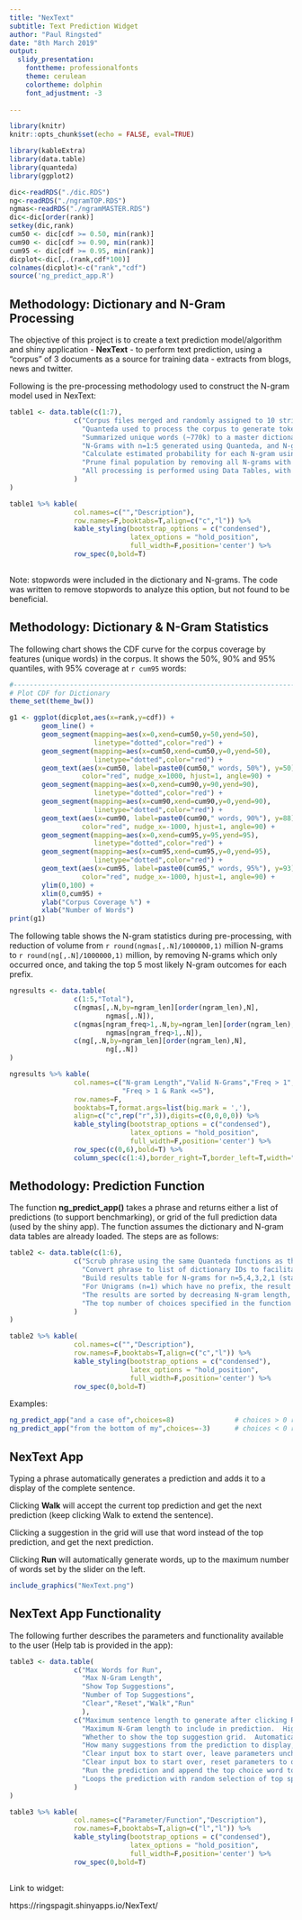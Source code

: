 ```yaml
---
title: "NexText"
subtitle: Text Prediction Widget
author: "Paul Ringsted"
date: "8th March 2019"
output:
  slidy_presentation: 
    fonttheme: professionalfonts
    theme: cerulean
    colortheme: dolphin
    font_adjustment: -3
    
---
```


```r
library(knitr)
knitr::opts_chunk$set(echo = FALSE, eval=TRUE)
```

```r
library(kableExtra)
library(data.table)
library(quanteda)
library(ggplot2)
```

```r
dic<-readRDS("./dic.RDS")
ng<-readRDS("./ngramTOP.RDS")
ngmas<-readRDS("./ngramMASTER.RDS")
dic<-dic[order(rank)]
setkey(dic,rank)
cum50 <- dic[cdf >= 0.50, min(rank)]
cum90 <- dic[cdf >= 0.90, min(rank)]
cum95 <- dic[cdf >= 0.95, min(rank)]
dicplot<-dic[,.(rank,cdf*100)]
colnames(dicplot)<-c("rank","cdf")
source('ng_predict_app.R')
```

## Methodology: Dictionary and N-Gram Processing
The objective of this project is to create a text prediction model/algorithm and shiny application - **NexText** - to perform text prediction, using a "corpus" of 3 documents as a source for training data - extracts from blogs, news and twitter.

Following is the pre-processing methodology used to construct the N-gram model used in NexText:

```r
table1 <- data.table(c(1:7),
                c("Corpus files merged and randomly assigned to 10 stripes of data to enable processing.  Eventually, 90% of the corpus was used for training the model.",
                  "Quanteda used to process the corpus to generate tokens (words), coverting to lower case and removing punctuation, symbols, twitter hashtags/handles, numbers and URLs.",
                  "Summarized unique words (~770k) to a master dictionary, ranked by frequency and pruned to population of words which cover 95% of corpus (~20k words).  Rank is used as the index lookup for each word (e.g. 'the' is index 1).",
                  "N-Grams with n=1:5 generated using Quanteda, and N-gram string deconstructed to a sequence of index lookups against the dictionary for each word, to reduce memory required.  Only N-grams consisting of valid dictionary lookups are retained.",
                  "Calculate estimated probability for each N-gram using Maximum Likelihood Estimation approach i.e. the observed frequency of the N-gram divided by the observed frequency of its prefix (N-1 words).",
                  "Prune final population by removing all N-grams with frequency 1 (which significantly reduces the high volume of higher complexity N-grams), and only retain top 5 ranked N-grams.",
                  "All processing is performed using Data Tables, with final output files dic.RDS (336kb) and ngramTOP.RDS (56mb) deployed with the shiny app."
                )
)

table1 %>% kable(
                col.names=c("","Description"),
                row.names=F,booktabs=T,align=c("c","l")) %>%
                kable_styling(bootstrap_options = c("condensed"),
                              latex_options = "hold_position",
                              full_width=F,position='center') %>%
                row_spec(0,bold=T)
                
```

Note: stopwords were included in the dictionary and N-grams.  The code was written to remove stopwords to analyze this option, but not found to be beneficial.

## Methodology: Dictionary & N-Gram Statistics

The following chart shows the CDF curve for the corpus coverage by features (unique words) in the corpus.  It shows the 50%, 90% and 95% quantiles, with 95% coverage at `r cum95` words:

```r
#-------------------------------------------------------------------------------------
# Plot CDF for Dictionary
theme_set(theme_bw())

g1 <- ggplot(dicplot,aes(x=rank,y=cdf)) +
        geom_line() +
        geom_segment(mapping=aes(x=0,xend=cum50,y=50,yend=50),
                     linetype="dotted",color="red") +
        geom_segment(mapping=aes(x=cum50,xend=cum50,y=0,yend=50),
                     linetype="dotted",color="red") +
        geom_text(aes(x=cum50, label=paste0(cum50," words, 50%"), y=50),
                  color="red", nudge_x=1000, hjust=1, angle=90) +
        geom_segment(mapping=aes(x=0,xend=cum90,y=90,yend=90),
                     linetype="dotted",color="red") +
        geom_segment(mapping=aes(x=cum90,xend=cum90,y=0,yend=90),
                     linetype="dotted",color="red") +
        geom_text(aes(x=cum90, label=paste0(cum90," words, 90%"), y=88), 
                  color="red", nudge_x=-1000, hjust=1, angle=90) +
        geom_segment(mapping=aes(x=0,xend=cum95,y=95,yend=95),
                     linetype="dotted",color="red") +
        geom_segment(mapping=aes(x=cum95,xend=cum95,y=0,yend=95),
                     linetype="dotted",color="red") +
        geom_text(aes(x=cum95, label=paste0(cum95," words, 95%"), y=93),
                  color="red", nudge_x=-1000, hjust=1, angle=90) +
        ylim(0,100) +
        xlim(0,cum95) +
        ylab("Corpus Coverage %") +
        xlab("Number of Words")
print(g1)

```

The following table shows the N-gram statistics during pre-processing, with reduction of volume from `r round(ngmas[,.N]/1000000,1)` million N-grams to `r round(ng[,.N]/1000000,1)` million, by removing N-grams which only occurred once, and taking the top 5 most likely N-gram outcomes for each prefix.

```r
ngresults <- data.table(
                c(1:5,"Total"),
                c(ngmas[,.N,by=ngram_len][order(ngram_len),N],
                        ngmas[,.N]),
                c(ngmas[ngram_freq>1,.N,by=ngram_len][order(ngram_len),N],
                        ngmas[ngram_freq>1,.N]),
                c(ng[,.N,by=ngram_len][order(ngram_len),N],
                        ng[,.N])
)

ngresults %>% kable(
                col.names=c("N-gram Length","Valid N-Grams","Freq > 1", 
                            "Freq > 1 & Rank <=5"),
                row.names=F,
                booktabs=T,format.args=list(big.mark = ','),
                align=c("c",rep("r",3)),digits=c(0,0,0,0)) %>%
                kable_styling(bootstrap_options = c("condensed"),
                              latex_options = "hold_position",
                              full_width=F,position='center') %>%
                row_spec(c(0,6),bold=T) %>%
                column_spec(c(1:4),border_right=T,border_left=T,width="15em")
```


## Methodology: Prediction Function

The function **ng_predict_app()** takes a phrase and returns either a list of predictions (to support benchmarking), or grid of the full prediction data (used by the shiny app).  The function assumes the dictionary and N-gram data tables are already loaded.  The steps are as follows:

```r
table2 <- data.table(c(1:6),
                c("Scrub phrase using the same Quanteda functions as the N-gram processing i.e. convert to lower case, and remove symbols, punctuation, twitter, numbers and URLs",
                  "Convert phrase to list of dictionary IDs to facilitate N-gram lookup",
                  "Build results table for N-grams for n=5,4,3,2,1 (starting less than 5, if given phrase is shorter than 4 words); for each n, the associated prefix {n-1} words are looked up in the N-gram file, to select all suggestions for the nth word",
                  "For Unigrams (n=1) which have no prefix, the result will be the top 5 words (the,to,and,a,of) as default",
                  "The results are sorted by decreasing N-gram length, then increasing rank (i.e. highest probability first)",
                  "The top number of choices specified in the function call are returned either as a list of words, or table of attributes"
                )
)

table2 %>% kable(
                col.names=c("","Description"),
                row.names=F,booktabs=T,align=c("c","l")) %>%
                kable_styling(bootstrap_options = c("condensed"),
                              latex_options = "hold_position",
                              full_width=F,position='center') %>%
                row_spec(0,bold=T)
```

Examples:

```r
ng_predict_app("and a case of",choices=8)               # choices > 0 returns table
ng_predict_app("from the bottom of my",choices=-3)      # choices < 0 returns list of next_word only
```


## NexText App

Typing a phrase automatically generates a prediction and adds it to a display of the complete sentence.

Clicking **Walk** will accept the current top prediction and get the next prediction (keep clicking Walk to extend the sentence).

Clicking a suggestion in the grid will use that word instead of the top prediction, and get the next prediction.

Clicking **Run** will automatically generate words, up to the maximum number of words set by the slider on the left.

```r
include_graphics("NexText.png")
```

## NexText App Functionality

The following further describes the parameters and functionality available to the user (Help tab is provided in the app):

```r
table3 <- data.table(
                c("Max Words for Run",
                  "Max N-Gram Length",
                  "Show Top Suggestions",
                  "Number of Top Suggestions",
                  "Clear","Reset","Walk","Run"
                  ),
                c("Maximum sentence length to generate after clicking Run",
                  "Maximum N-Gram length to include in prediction.  Higher N provides more accuracy and coherence",
                  "Whether to show the top suggestion grid.  Automatically turned off during a Run sequence for performance",
                  "How many suggestions from the prediction to display, or use during the random selection in a Run sequence",
                  "Clear input box to start over, leave parameters unchanged",
                  "Clear input box to start over, reset parameters to default values",
                  "Run the prediction and append the top choice word to the input box",
                  "Loops the prediction with random selection of top specified # of suggestions, up to specified Max Words for Run"
                )
)

table3 %>% kable(
                col.names=c("Parameter/Function","Description"),
                row.names=F,booktabs=T,align=c("l","l")) %>%
                kable_styling(bootstrap_options = c("condensed"),
                              latex_options = "hold_position",
                              full_width=F,position='center') %>%
                row_spec(0,bold=T)
                
```

Link to widget:

https://ringspagit.shinyapps.io/NexText/
